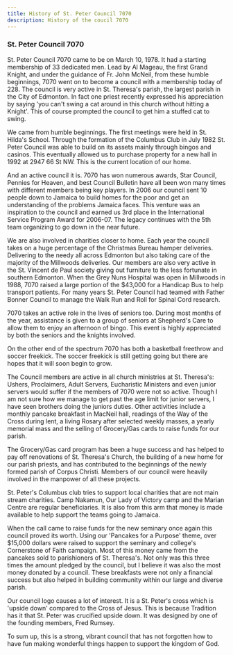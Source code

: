 ---
title: History of St. Peter Council 7070
description: History of the coucil 7070
---

### St. Peter Council 7070

St. Peter Council 7070 came to be on March 10, 1978. It had a starting membership of
33 dedicated men. Lead by Al Mageau, the first Grand Knight, and under the guidance
of Fr. John McNeil, from these humble beginnings, 7070 went on to become a council
with a membership today of 228. The council is very active in St. Theresa's parish,
the largest parish in the City of Edmonton. In fact one priest recently expressed
his appreciation by saying 'you can't swing a cat around in this church without
hitting a Knight'. This of course prompted the council to get him a stuffed cat to
swing.

We came from humble beginnings. The first meetings were held in St. Hilda's School.
Through the formation of the Columbus Club in July 1982 St. Peter Council was able
to build on its assets mainly through bingos and casinos. This eventually allowed
us to purchase property for a new hall in 1992 at 2947 66 St NW. This is the current
location of our home.

And an active council it is. 7070 has won numerous awards, Star Council, Pennies for
Heaven, and best Council Bulletin have all been won many times with different
members being key players. In 2006 our council sent 10 people down to Jamaica
to build homes for the poor and get an understanding of the problems Jamaica faces.
This venture was an inspiration to the council and earned us 3rd place in the
International Service Program Award for 2006-07. The legacy continues with the
5th team organizing to go down in the near future.

We are also involved in charities closer to home. Each year the council takes on
a huge percentage of the Christmas Bureau hamper deliveries. Delivering to the needy
all across Edmonton but also taking care of the majority of the Millwoods deliveries.
Our members are also very active in the St. Vincent de Paul society giving out
furniture to the less fortunate in southern Edmonton. When the Grey Nuns Hospital
was open in Millwoods in 1988, 7070 raised a large portion of the $43,000 for a
Handicap Bus to help transport patients. For many years St. Peter Council had teamed
with Father Bonner Council to manage the Walk Run and Roll for Spinal Cord research.

7070 takes an active role in the lives of seniors too. During most months of the
year, assistance is given to a group of seniors at Shepherd's Care to allow them
to enjoy an afternoon of bingo. This event is highly appreciated by both the seniors
and the knights involved.

On the other end of the spectrum 7070 has both a basketball freethrow and soccer
freekick. The soccer freekick is still getting going but there are hopes that it
will soon begin to grow.

The Council members are active in all church ministries at St. Theresa's: Ushers,
Proclaimers, Adult Servers, Eucharistic Ministers and even junior servers would
suffer if the members of 7070 were not so active. Though I am not sure how we manage
to get past the age limit for junior servers, I have seen brothers doing the juniors
duties. Other activities include a monthly pancake breakfast in MacNeil hall,
readings of the Way of the Cross during lent, a living Rosary after selected weekly
masses, a yearly memorial mass and the selling of Grocery/Gas cards to raise funds
for our parish.

The Grocery/Gas card program has been a huge success and has helped to pay off
renovations of St. Theresa's Church, the building of a new home for our parish
priests, and has contributed to the beginnings of the newly formed parish of
Corpus Christi. Members of our council were heavily involved in the manpower of
all these projects.

St. Peter's Columbus club tries to support local charities that are not main stream
charities. Camp Nakamun, Our Lady of Victory camp and the Marian Centre are regular
beneficiaries. It is also from this arm that money is made available to help support
the teams going to Jamaica.

When the call came to raise funds for the new seminary once again this council
proved its worth. Using our 'Pancakes for a Purpose' theme, over $15,000 dollars
were raised to support the seminary and college's Cornerstone of Faith campaign.
Most of this money came from the pancakes sold to parishioners of St. Theresa's.
Not only was this three times the amount pledged by the council, but I believe it
was also the most money donated by a council. These breakfasts were not only a
financial success but also helped in building community within our large and
diverse parish.

Our council logo causes a lot of interest. It is a St. Peter's cross which is
'upside down' compared to the Cross of Jesus. This is because Tradition has it
that St. Peter was crucified upside down. It was designed by one of the founding
members, Fred Rumsey.

To sum up, this is a strong, vibrant council that has not forgotten how to have
fun making wonderful things happen to support the kingdom of God.
